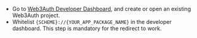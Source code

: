 - Go to [Web3Auth Developer Dashboard](https://dashboard.web3auth.io), and create or open an
  existing Web3Auth project.
- Whitelist `{SCHEME}://{YOUR_APP_PACKAGE_NAME}` in the developer dashboard. This step is mandatory
  for the redirect to work.
